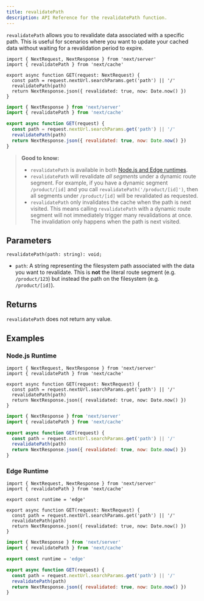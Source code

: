 ```yaml
---
title: revalidatePath
description: API Reference for the revalidatePath function.
---
```


`revalidatePath` allows you to revalidate data associated with a specific path. This is useful for scenarios where you want to update your cached data without waiting for a revalidation period to expire.

```tsx filename="app/api/revalidate/route.ts" switcher
import { NextRequest, NextResponse } from 'next/server'
import { revalidatePath } from 'next/cache'

export async function GET(request: NextRequest) {
  const path = request.nextUrl.searchParams.get('path') || '/'
  revalidatePath(path)
  return NextResponse.json({ revalidated: true, now: Date.now() })
}
```

```jsx filename="app/api/revalidate/route.js" switcher
import { NextResponse } from 'next/server'
import { revalidatePath } from 'next/cache'

export async function GET(request) {
  const path = request.nextUrl.searchParams.get('path') || '/'
  revalidatePath(path)
  return NextResponse.json({ revalidated: true, now: Date.now() })
}
```

> **Good to know:**
>
> -   `revalidatePath` is available in both [Node.js and Edge runtimes](/docs/pages/building-your-application/rendering/edge-and-nodejs-runtimes).
> -   `revalidatePath` will revalidate _all segments_ under a dynamic route segment. For example, if you have a dynamic segment `/product/[id]` and you call `revalidatePath('/product/[id]')`, then all segments under `/product/[id]` will be revalidated as requested.
> -   `revalidatePath` only invalidates the cache when the path is next visited. This means calling `revalidatePath` with a dynamic route segment will not immediately trigger many revalidations at once. The invalidation only happens when the path is next visited.

## Parameters

```tsx
revalidatePath(path: string): void;
```

-   `path`: A string representing the filesystem path associated with the data you want to revalidate. This is **not** the literal route segment (e.g. `/product/123`) but instead the path on the filesystem (e.g. `/product/[id]`).

## Returns

`revalidatePath` does not return any value.

## Examples

### Node.js Runtime

```tsx filename="app/api/revalidate/route.ts" switcher
import { NextRequest, NextResponse } from 'next/server'
import { revalidatePath } from 'next/cache'

export async function GET(request: NextRequest) {
  const path = request.nextUrl.searchParams.get('path') || '/'
  revalidatePath(path)
  return NextResponse.json({ revalidated: true, now: Date.now() })
}
```

```jsx filename="app/api/revalidate/route.js" switcher
import { NextResponse } from 'next/server'
import { revalidatePath } from 'next/cache'

export async function GET(request) {
  const path = request.nextUrl.searchParams.get('path') || '/'
  revalidatePath(path)
  return NextResponse.json({ revalidated: true, now: Date.now() })
}
```

### Edge Runtime

```tsx filename="app/api/revalidate/route.ts" switcher
import { NextRequest, NextResponse } from 'next/server'
import { revalidatePath } from 'next/cache'

export const runtime = 'edge'

export async function GET(request: NextRequest) {
  const path = request.nextUrl.searchParams.get('path') || '/'
  revalidatePath(path)
  return NextResponse.json({ revalidated: true, now: Date.now() })
}
```

```jsx filename="app/api/revalidate/route.js" switcher
import { NextResponse } from 'next/server'
import { revalidatePath } from 'next/cache'

export const runtime = 'edge'

export async function GET(request) {
  const path = request.nextUrl.searchParams.get('path') || '/'
  revalidatePath(path)
  return NextResponse.json({ revalidated: true, now: Date.now() })
}
```

